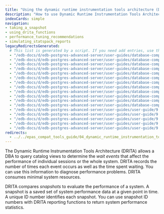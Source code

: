 ```yaml
---
title: "Using the dynamic runtime instrumentation tools architecture (DRITA)"
description: "How to use Dynamic Runtime Instrumentation Tools Architecture to query catalog views"
indexCards: simple
navigation:
- taking_a_snapshot
- using_drita_functions
- performance_tuning_recommendations
- simulating_statspack_reports
legacyRedirectsGenerated:
  # This list is generated by a script. If you need add entries, use the `legacyRedirects` key.
  - "/edb-docs/d/edb-postgres-advanced-server/user-guides/database-compatibility-for-oracle-developers-tools-and-utilities-guide/9.6/DB_Compat_for_Oracle_Dev_Tools_Guide.1.20.html"
  - "/edb-docs/d/edb-postgres-advanced-server/user-guides/database-compatibility-for-oracle-developers-tools-and-utilities-guide/9.6/DB_Compat_for_Oracle_Dev_Tools_Guide.1.19.html"
  - "/edb-docs/d/edb-postgres-advanced-server/user-guides/database-compatibility-for-oracle-developers-tools-and-utilities-guide/9.6/DB_Compat_for_Oracle_Dev_Tools_Guide.1.21.html"
  - "/edb-docs/d/edb-postgres-advanced-server/user-guides/database-compatibility-for-oracle-developers-tools-and-utilities-guide/9.6/DB_Compat_for_Oracle_Dev_Tools_Guide.1.22.html"
  - "/edb-docs/d/edb-postgres-advanced-server/user-guides/database-compatibility-for-oracle-developers-tools-and-utilities-guide/9.6/DB_Compat_for_Oracle_Dev_Tools_Guide.1.23.html"
  - "/edb-docs/d/edb-postgres-advanced-server/user-guides/database-compatibility-for-oracle-developers-tools-and-utilities-guide/9.6/DB_Compat_for_Oracle_Dev_Tools_Guide.1.24.html"
  - "/edb-docs/d/edb-postgres-advanced-server/user-guides/database-compatibility-for-oracle-developers-guide/9.5/Database_Compatibility_for_Oracle_Developers_Guide.1.322.html"
  - "/edb-docs/d/edb-postgres-advanced-server/user-guides/database-compatibility-for-oracle-developers-guide/9.5/Database_Compatibility_for_Oracle_Developers_Guide.1.323.html"
  - "/edb-docs/d/edb-postgres-advanced-server/user-guides/database-compatibility-for-oracle-developers-guide/9.5/Database_Compatibility_for_Oracle_Developers_Guide.1.321.html"
  - "/edb-docs/d/edb-postgres-advanced-server/user-guides/database-compatibility-for-oracle-developers-guide/9.5/Database_Compatibility_for_Oracle_Developers_Guide.1.318.html"
  - "/edb-docs/d/edb-postgres-advanced-server/user-guides/database-compatibility-for-oracle-developers-guide/9.5/Database_Compatibility_for_Oracle_Developers_Guide.1.320.html"
  - "/edb-docs/d/edb-postgres-advanced-server/user-guides/database-compatibility-for-oracle-developers-guide/9.5/Database_Compatibility_for_Oracle_Developers_Guide.1.319.html"
  - "/edb-docs/d/edb-postgres-advanced-server/user-guides/user-guide/9.5/EDB_Postgres_Enterprise_Guide.1.145.html"
  - "/edb-docs/d/edb-postgres-advanced-server/user-guides/user-guide/9.5/EDB_Postgres_Enterprise_Guide.1.144.html"
  - "/edb-docs/d/edb-postgres-advanced-server/user-guides/user-guide/9.5/EDB_Postgres_Enterprise_Guide.1.143.html"
  - "/edb-docs/d/edb-postgres-advanced-server/user-guides/user-guide/9.5/EDB_Postgres_Enterprise_Guide.1.141.html"
  - "/edb-docs/d/edb-postgres-advanced-server/user-guides/user-guide/9.5/EDB_Postgres_Enterprise_Guide.1.142.html"
redirects:
  - ../../epas_compat_tools_guide/04_dynamic_runtime_instrumentation_tools_architecture_DRITA #generated for docs/epas/reorg-role-use-case-mode
---
```


<div id="dynamic_runtime_instrumentation_tools_architecture_DRITA" class="registered_link"></div>

The Dynamic Runtime Instrumentation Tools Architecture (DRITA) allows a DBA to query catalog views to determine the *wait events* that affect the performance of individual sessions or the whole system. DRITA records the number of times each event occurs as well as the time spent waiting. You can use this information to diagnose performance problems. DRITA consumes minimal system resources.

DRITA compares *snapshots* to evaluate the performance of a system. A snapshot is a saved set of system performance data at a given point in time. A unique ID number identifies each snapshot. You can use snapshot ID numbers with DRITA reporting functions to return system performance statistics.



